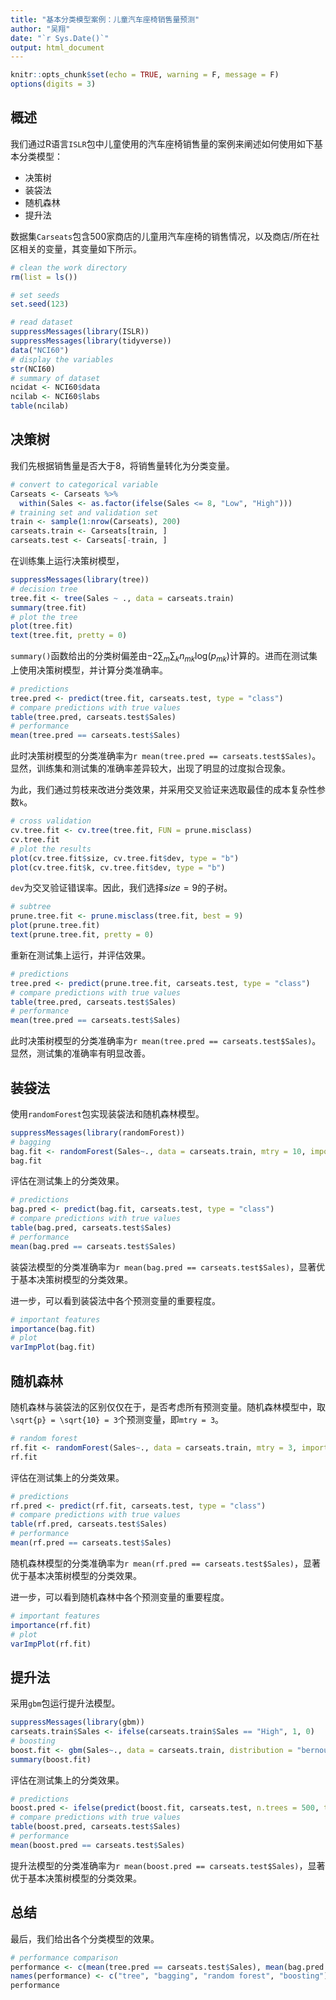 ```yaml
---
title: "基本分类模型案例：儿童汽车座椅销售量预测"
author: "吴翔"
date: "`r Sys.Date()`"
output: html_document
---
```


```r

knitr::opts_chunk$set(echo = TRUE, warning = F, message = F)
options(digits = 3)

```
## 概述

我们通过R语言`ISLR`包中儿童使用的汽车座椅销售量的案例来阐述如何使用如下基本分类模型：

- 决策树
- 装袋法
- 随机森林
- 提升法

数据集`Carseats`包含500家商店的儿童用汽车座椅的销售情况，以及商店/所在社区相关的变量，其变量如下所示。

```r

# clean the work directory
rm(list = ls())

# set seeds
set.seed(123)

# read dataset
suppressMessages(library(ISLR))
suppressMessages(library(tidyverse))
data("NCI60")
# display the variables
str(NCI60)
# summary of dataset
ncidat <- NCI60$data
ncilab <- NCI60$labs
table(ncilab)

```

## 决策树

我们先根据销售量是否大于8，将销售量转化为分类变量。

```r

# convert to categorical variable
Carseats <- Carseats %>%
  within(Sales <- as.factor(ifelse(Sales <= 8, "Low", "High")))
# training set and validation set
train <- sample(1:nrow(Carseats), 200)
carseats.train <- Carseats[train, ]
carseats.test <- Carseats[-train, ]

```

在训练集上运行决策树模型，

```r

suppressMessages(library(tree))
# decision tree
tree.fit <- tree(Sales ~ ., data = carseats.train)
summary(tree.fit)
# plot the tree
plot(tree.fit)
text(tree.fit, pretty = 0)

```

`summary()`函数给出的分类树偏差由$-2 \sum_{m} \sum_{k} n_{mk} \text{log}(p_{mk})$计算的。进而在测试集上使用决策树模型，并计算分类准确率。

```r

# predictions
tree.pred <- predict(tree.fit, carseats.test, type = "class")
# compare predictions with true values
table(tree.pred, carseats.test$Sales)
# performance
mean(tree.pred == carseats.test$Sales)

```

此时决策树模型的分类准确率为`r mean(tree.pred == carseats.test$Sales)`。显然，训练集和测试集的准确率差异较大，出现了明显的过度拟合现象。

为此，我们通过剪枝来改进分类效果，并采用交叉验证来选取最佳的成本复杂性参数`k`。

```r

# cross validation
cv.tree.fit <- cv.tree(tree.fit, FUN = prune.misclass)
cv.tree.fit
# plot the results
plot(cv.tree.fit$size, cv.tree.fit$dev, type = "b")
plot(cv.tree.fit$k, cv.tree.fit$dev, type = "b")

```

`dev`为交叉验证错误率。因此，我们选择$size = 9$的子树。

```r

# subtree
prune.tree.fit <- prune.misclass(tree.fit, best = 9)
plot(prune.tree.fit)
text(prune.tree.fit, pretty = 0)

```

重新在测试集上运行，并评估效果。

```r

# predictions
tree.pred <- predict(prune.tree.fit, carseats.test, type = "class")
# compare predictions with true values
table(tree.pred, carseats.test$Sales)
# performance
mean(tree.pred == carseats.test$Sales)

```

此时决策树模型的分类准确率为`r mean(tree.pred == carseats.test$Sales)`。显然，测试集的准确率有明显改善。

## 装袋法

使用`randomForest`包实现装袋法和随机森林模型。

```r

suppressMessages(library(randomForest))
# bagging
bag.fit <- randomForest(Sales~., data = carseats.train, mtry = 10, importance = TRUE)
bag.fit

```

评估在测试集上的分类效果。

```r

# predictions
bag.pred <- predict(bag.fit, carseats.test, type = "class")
# compare predictions with true values
table(bag.pred, carseats.test$Sales)
# performance
mean(bag.pred == carseats.test$Sales)

```

装袋法模型的分类准确率为`r mean(bag.pred == carseats.test$Sales)`，显著优于基本决策树模型的分类效果。

进一步，可以看到装袋法中各个预测变量的重要程度。

```r

# important features
importance(bag.fit)
# plot
varImpPlot(bag.fit)

```

## 随机森林

随机森林与装袋法的区别仅仅在于，是否考虑所有预测变量。随机森林模型中，取`\sqrt{p} = \sqrt{10} = 3`个预测变量，即`mtry = 3`。


```r

# random forest
rf.fit <- randomForest(Sales~., data = carseats.train, mtry = 3, importance = TRUE)
rf.fit

```

评估在测试集上的分类效果。

```r

# predictions
rf.pred <- predict(rf.fit, carseats.test, type = "class")
# compare predictions with true values
table(rf.pred, carseats.test$Sales)
# performance
mean(rf.pred == carseats.test$Sales)

```

随机森林模型的分类准确率为`r mean(rf.pred == carseats.test$Sales)`，显著优于基本决策树模型的分类效果。

进一步，可以看到随机森林中各个预测变量的重要程度。

```r

# important features
importance(rf.fit)
# plot
varImpPlot(rf.fit)

```

## 提升法

采用`gbm`包运行提升法模型。


```r

suppressMessages(library(gbm))
carseats.train$Sales <- ifelse(carseats.train$Sales == "High", 1, 0)
# boosting
boost.fit <- gbm(Sales~., data = carseats.train, distribution = "bernoulli", n.trees = 500, interaction.depth = 4)
summary(boost.fit)

```

评估在测试集上的分类效果。

```r

# predictions
boost.pred <- ifelse(predict(boost.fit, carseats.test, n.trees = 500, type = "response") >= 0.5, "High", "Low")
# compare predictions with true values
table(boost.pred, carseats.test$Sales)
# performance
mean(boost.pred == carseats.test$Sales)

```

提升法模型的分类准确率为`r mean(boost.pred == carseats.test$Sales)`，显著优于基本决策树模型的分类效果。

## 总结

最后，我们给出各个分类模型的效果。

```r

# performance comparison
performance <- c(mean(tree.pred == carseats.test$Sales), mean(bag.pred == carseats.test$Sales), mean(rf.pred == carseats.test$Sales), mean(boost.pred == carseats.test$Sales))
names(performance) <- c("tree", "bagging", "random forest", "boosting")
performance

```
